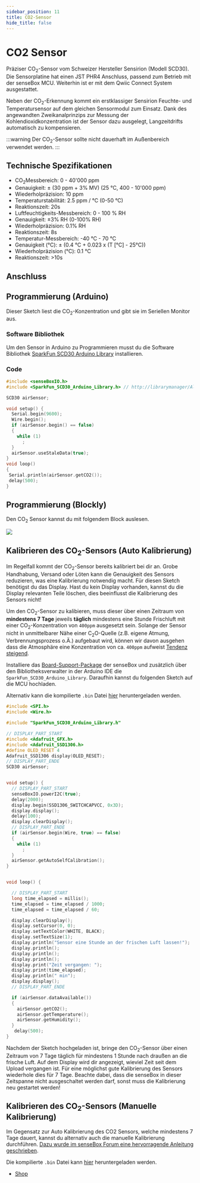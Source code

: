 ```yaml
---
sidebar_position: 11
title: CO2-Sensor
hide_title: false
---
```



# CO2 Sensor

Präziser CO<sub>2</sub>-Sensor vom Schweizer Hersteller Sensirion (Modell SCD30). Die Sensorplatine hat einen JST PHR4 Anschluss, passend zum Betrieb mit der senseBox MCU. Weiterhin ist er mit dem Qwiic Connect System ausgestattet.

Neben der CO<sub>2</sub>-Erkennung kommt ein erstklassiger Sensirion Feuchte- und Temperatursensor auf dem gleichen Sensormodul zum Einsatz. Dank des angewandten Zweikanalprinzips zur Messung der Kohlendioxidkonzentration ist der Sensor dazu ausgelegt, Langzeitdrifts automatisch zu kompensieren.

:::warning
Der CO<sub>2</sub>-Sensor sollte nicht dauerhaft im Außenbereich verwendet werden.
:::

<ImageWithText src={CO2Sensor} title="CO2 Sensor" />

## Technische Spezifikationen

- CO<sub>2</sub>Messbereich: 0 - 40'000 ppm
- Genauigkeit: ± (30 ppm + 3% MV) (25 °C, 400 - 10'000 ppm)
- Wiederholpräzision: 10 ppm
- Temperaturstabilität: 2.5 ppm / °C (0-50 °C)
- Reaktionszeit: 20s
- Luftfeuchtigkeits-Messbereich: 0 - 100 % RH
- Genauigkeit: ±3% RH (0-100% RH)
- Wiederholpräzision: 0.1% RH
- Reaktionszeit: 8s
- Temperatur-Messbereich: -40 °C - 70 °C
- Genauigkeit (°C): ± (0.4 °C + 0.023 x (T [°C] - 25°C))
- Wiederholpräzision (°C): 0.1 °C
- Reaktionszeit: >10s

## Anschluss

<TutorialPorts port="i2c" />

## Programmierung (Arduino)

Dieser Sketch liest die CO<sub>2</sub>-Konzentration und gibt sie im Seriellen Monitor aus.

### Software Bibliothek

Um den Sensor in Arduino zu Programmieren musst du die Software Bibliothek [SparkFun SCD30 Arduino Library](https://www.arduino.cc/reference/en/libraries/sparkfun-scd30-arduino-library/) installieren.

### Code

```cpp
#include <senseBoxIO.h>
#include <SparkFun_SCD30_Arduino_Library.h> // http://librarymanager/All#SparkFun_SCD30_Arduino_Library

SCD30 airSensor;

void setup() {
  Serial.begin(9600);
  Wire.begin();
  if (airSensor.begin() == false)
  {
    while (1)
      ;
  }
  airSensor.useStaleData(true);
}
void loop()
{
 Serial.println(airSensor.getCO2());
 delay(500);
}

```

## Programmierung (Blockly)

Den CO<sub>2</sub> Sensor kannst du mit folgendem Block auslesen.

![](/img/hardware-bilder/co2/scd30-block.svg)

## Kalibrieren des CO<sub>2</sub>-Sensors (Auto Kalibrierung)

Im Regelfall kommt der CO<sub>2</sub>-Sensor bereits kalibriert bei dir an. Grobe Handhabung, Versand oder Löten kann die Genauigkeit des Sensors reduzieren, was eine Kalibrierung notwendig macht. Für diesen Sketch benötigst du das Display. Hast du kein Display vorhanden, kannst du die Display relevanten Teile löschen, dies beeinflusst die Kalibrierung des Sensors nicht!

Um den CO<sub>2</sub>-Sensor zu kalibieren, muss dieser über einen Zeitraum von **mindestens 7 Tage** jeweils **täglich** mindestens eine Stunde Frischluft mit einer CO<sub>2</sub>-Konzentration von `400ppm` ausgesetzt sein. Solange der Sensor nicht in unmittelbarer Nähe einer C<sub>2</sub>O-Quelle (z.B. eigene Atmung, Verbrennungsprozess o.Ä.) aufgebaut wird, können wir davon ausgehen dass die Atmosphäre eine Konzentration von ca. `400ppm` aufweist [Tendenz steigend](https://www.esrl.noaa.gov/gmd/ccgg/trends//).

Installiere das [Board-Support-Package](https://docs.sensebox.de/arduino/board-support-package-installieren/) der senseBox und zusätzlich über den Bibliotheksverwalter in der Arduino IDE die `SparkFun_SCD30_Arduino_Library`. Daraufhin kannst du folgenden Sketch auf die MCU hochladen.

Alternativ kann die kompilierte `.bin` Datei [hier](/docs/sensebox_co2_calibrate.bin) heruntergeladen werden.

```cpp
#include <SPI.h>
#include <Wire.h>

#include "SparkFun_SCD30_Arduino_Library.h"

// DISPLAY_PART_START
#include <Adafruit_GFX.h>
#include <Adafruit_SSD1306.h>
#define OLED_RESET 4
Adafruit_SSD1306 display(OLED_RESET);
// DISPLAY_PART_ENDE
SCD30 airSensor;


void setup() {
  // DISPLAY_PART_START
  senseBoxIO.powerI2C(true);
  delay(2000);
  display.begin(SSD1306_SWITCHCAPVCC, 0x3D);
  display.display();
  delay(100);
  display.clearDisplay();
  // DISPLAY_PART_ENDE
  if (airSensor.begin(Wire, true) == false)
  {
    while (1)
      ;
  }
  airSensor.getAutoSelfCalibration();
}


void loop() {

  // DISPLAY_PART_START
  long time_elapsed = millis();
  time_elapsed = time_elapsed / 1000;
  time_elapsed = time_elapsed / 60;

  display.clearDisplay();
  display.setCursor(0, 0);
  display.setTextColor(WHITE, BLACK);
  display.setTextSize(1);
  display.println("Sensor eine Stunde an der frischen Luft lassen!");
  display.println();
  display.println();
  display.println();
  display.print("Zeit vergangen: ");
  display.print(time_elapsed);
  display.println(" min");
  display.display();
  // DISPLAY_PART_ENDE

  if (airSensor.dataAvailable())
  {
    airSensor.getCO2();
    airSensor.getTemperature();
    airSensor.getHumidity();
  }
   delay(500);
}
```

Nachdem der Sketch hochgeladen ist, bringe den CO<sub>2</sub>-Sensor über einen Zeitraum von 7 Tage täglich für mindestens 1 Stunde nach draußen an die frische Luft. Auf dem Display wird dir angezeigt, wieviel Zeit seit dem Upload vergangen ist. Für eine möglichst gute Kalibrierung des Sensors wiederhole dies für 7 Tage. Beachte dabei, dass die senseBox in dieser Zeitspanne nicht ausgeschaltet werden darf, sonst muss die Kalibrierung neu gestartet werden!

## Kalibrieren des CO<sub>2</sub>-Sensors (Manuelle Kalibrierung)

Im Gegensatz zur Auto Kalibrierung des CO2 Sensors, welche mindestens 7 Tage dauert, kannst du alternativ auch die manuelle Kalibrierung durchführen. [Dazu wurde im senseBox Forum eine hervorragende Anleitung geschrieben](https://forum.sensebox.de/t/co2-ampel-kalibrieren/1108).

Die kompilierte `.bin` Datei kann [hier](/docs/sensebox_co2_calibrate_manual.bin) heruntergeladen werden.

- [Shop](https://sensebox.kaufen/product/co2-sensor)
